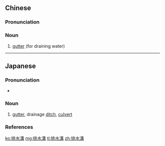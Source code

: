 {{also|排水沟}}
==Chinese==
{{zh-forms|s=排水沟|type=21}}

===Pronunciation===
{{zh-pron
|m=páishuǐgōu
|c=paai4 seoi2 kau1
|mn=pâi-chúi-kau
|cat=n
}}

===Noun===
{{zh-noun}}

# [[gutter]] (for draining water)

----

==Japanese==
{{ja-kanjitab|はい|すい|こう|yomi=o}}

===Pronunciation===
* {{ja-pron|はいすいこう|y=o|acc=0|acc_ref=NHK}}

===Noun===
{{ja-noun|はいすいこう}}

# [[gutter]], drainage [[ditch]], [[culvert]]

===References===
<references/>

[[ko:排水溝]]
[[mg:排水溝]]
[[tl:排水溝]]
[[zh:排水溝]]